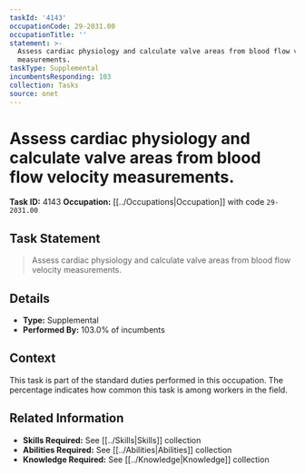 ```yaml
---
taskId: '4143'
occupationCode: 29-2031.00
occupationTitle: ''
statement: >-
  Assess cardiac physiology and calculate valve areas from blood flow velocity
  measurements.
taskType: Supplemental
incumbentsResponding: 103
collection: Tasks
source: onet
---
```

# Assess cardiac physiology and calculate valve areas from blood flow velocity measurements.

**Task ID:** 4143
**Occupation:** [[../Occupations|Occupation]] with code `29-2031.00`

## Task Statement

> Assess cardiac physiology and calculate valve areas from blood flow velocity measurements.

## Details

- **Type:** Supplemental
- **Performed By:** 103.0% of incumbents

## Context

This task is part of the standard duties performed in this occupation. The percentage indicates how common this task is among workers in the field.

## Related Information

- **Skills Required:** See [[../Skills|Skills]] collection
- **Abilities Required:** See [[../Abilities|Abilities]] collection
- **Knowledge Required:** See [[../Knowledge|Knowledge]] collection
